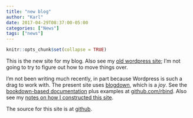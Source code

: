 ```yaml
---
title: "new blog"
author: "Karl"
date: 2017-04-29T08:37:00-05:00
categories: ["News"]
tags: ["news"]
---
```


```r
knitr::opts_chunk$set(collapse = TRUE)
```

This is the new site for my blog. Also see my
[old wordpress site](https://kbroman.wordpress.com/); I'm not going to
try to figure out how to move things over.

I'm not been writing much recently, in part because Wordpress is such
a drag to work with. The present site uses
[blogdown](https://github.com/rstudio/blogdown), which is a _joy_. See the
[bookdown-based documentation](https://bookdown.org/yihui/blogdown)
plus examples at [github.com/rbind](https://github.com/rbind).
Also see my [notes on how I constructed this site](https://github.com/kbroman/ProgrammingNotes/blob/master/blogdown.md).

The source for this site is at [github](https://github.com/kbroman/blog).
